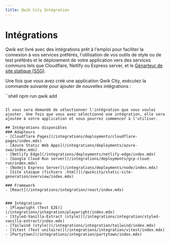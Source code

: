 ```yaml
---
title: Qwik City Intégration
---
```


# Intégrations

Qwik est livré avec des intégrations prêt à l'emploi pour faciliter la connexion à vos services préférés, l'utilisation de vos outils de style ou de test préférés et le déploiement de votre application vers des services communs tels que Cloudflare, Netlify ou Express server, et le [Génarteur de site statique (SSG)](https://qwik.builder.io/qwikcity/static-site-generation/static-site-config/).

Une fois que vous avez créé une application Qwik City, exécutez la commande suivante pour ajouter de nouvelles intégrations :

``shell
npm run qwik add
```

Il vous sera demandé de sélectionner l'intégration que vous voulez ajouter. Une fois que vous avez sélectionné une intégration, elle sera ajoutée à votre application et vous pourrez commencer à l'utiliser.

## Intégrations disponibles
### Adapteurs
- [Cloudflare Pages](/integrations/deployments/cloudflare-pages/index.mdx)
- [Azure Static Web Apps](/integrations/deployments/azure-swa/index.mdx)
- [Netlify Edge](/integrations/deployments/netlify-edge/index.mdx)
- [Google Cloud Run server](/integrations/deployments/gcp-cloud-run/index.mdx)
- [Nodejs Express Server](/integrations/deployments/node/index.mdx)
- [Site staique (fichiers .html)](/qwikcity/static-site-generation/overview/index.mdx)

### Framework
- [React](/integrations/integration/react/index.mdx)


### Intégrations
- [Playwright (Test E2E)](/integrations/integration/playwright/index.mdx)
- [Styled-Vanilla-Extract (style)](/integrations/integration/styled-vanilla-extract/index.mdx)
- [Tailwind (style)](/integrations/integration/tailwind/index.mdx)
- [Vitest (Test unitaire)](/integrations/integration/vitest/index.mdx)
- [Partytown](/integrations/integration/partytown/index.mdx)
